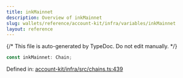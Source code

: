 ```yaml
---
title: inkMainnet
description: Overview of inkMainnet
slug: wallets/reference/account-kit/infra/variables/inkMainnet
layout: reference
---
```


{/* This file is auto-generated by TypeDoc. Do not edit manually. */}

```ts
const inkMainnet: Chain;
```

Defined in: [account-kit/infra/src/chains.ts:439](https://github.com/alchemyplatform/aa-sdk/blob/c1a84188d03473acac2fdb49fb7cd7fdba73169b/account-kit/infra/src/chains.ts#L439)
